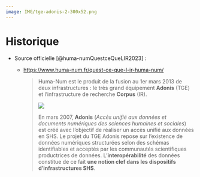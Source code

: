 ```yaml
---
image: IMG/tge-adonis-2-300x52.png
---
```


# Historique

- Source officielle [@huma-numQuestceQueLIR2023] :
  - <https://www.huma-num.fr/quest-ce-que-l-ir-huma-num/>
 
    > Huma-Num est le produit de la fusion au 1er mars 2013 de deux infrastructures : le très grand équipement **Adonis** (TGE) et l’infrastructure de recherche **Corpus** (IR).
    >
    > ![](IMG/tge-adonis-2-300x52.png)
    >
    > En mars 2007, **Adonis** (*Accès unifié aux données et documents numériques des sciences humaines et sociales*) est créé avec l’objectif de réaliser un accès unifié aux données en SHS. Le projet du TGE Adonis repose sur l’existence de données numériques structurées selon des schémas identifiables et acceptés par les communautés scientifiques productrices de données. L’**interopérabilité** des données constitue de ce fait **une notion clef dans les dispositifs d’infrastructures SHS**.
    >

